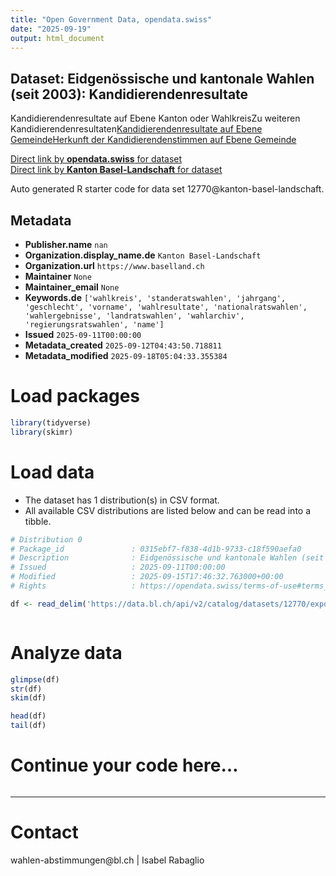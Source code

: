 ```yaml
---
title: "Open Government Data, opendata.swiss"
date: "2025-09-19"
output: html_document
---
```


## Dataset: Eidgenössische und kantonale Wahlen (seit 2003): Kandidierendenresultate

Kandidierendenresultate auf Ebene Kanton oder WahlkreisZu weiteren Kandidierendenresultaten[Kandidierendenresultate auf Ebene Gemeinde](https://data.bl.ch/explore/dataset/12780)[Herkunft der Kandidierendenstimmen auf Ebene Gemeinde](https://data.bl.ch/explore/dataset/12790)

[Direct link by **opendata.swiss** for dataset](https://opendata.swiss/de/dataset/eidgenossische-und-kantonale-wahlen-seit-2003-kandidierendenresultate)<br>
[Direct link by **Kanton Basel-Landschaft** for dataset](https://data.bl.ch/explore/dataset/12770/)

Auto generated R starter code for data set 12770@kanton-basel-landschaft.

## Metadata

- **Publisher.name** `nan`
- **Organization.display_name.de** `Kanton Basel-Landschaft`
- **Organization.url** `https://www.baselland.ch`
- **Maintainer** `None`
- **Maintainer_email** `None`
- **Keywords.de** `['wahlkreis', 'standeratswahlen', 'jahrgang', 'geschlecht', 'vorname', 'wahlresultate', 'nationalratswahlen', 'wahlergebnisse', 'landratswahlen', 'wahlarchiv', 'regierungsratswahlen', 'name']`
- **Issued** `2025-09-11T00:00:00`
- **Metadata_created** `2025-09-12T04:43:50.718811`
- **Metadata_modified** `2025-09-18T05:04:33.355384`


# Load packages

```r

library(tidyverse)
library(skimr)

```

# Load data

-   The dataset has 1 distribution(s) in CSV format.
-   All available CSV distributions are listed below and can be read into a tibble.

```r

# Distribution 0
# Package_id               : 0315ebf7-f838-4d1b-9733-c18f590aefa0
# Description              : Eidgenössische und kantonale Wahlen (seit 2003): Kandidierendenresultate (csv)
# Issued                   : 2025-09-11T00:00:00
# Modified                 : 2025-09-15T17:46:32.763000+00:00
# Rights                   : https://opendata.swiss/terms-of-use#terms_by

df <- read_delim('https://data.bl.ch/api/v2/catalog/datasets/12770/exports/csv?use_labels=true')



```

# Analyze data

```r

glimpse(df)
str(df)
skim(df)

head(df)
tail(df)

```

# Continue your code here...

```r

```

------------------------------------------------------------------------

# Contact

wahlen-abstimmungen@bl.ch | Isabel Rabaglio
